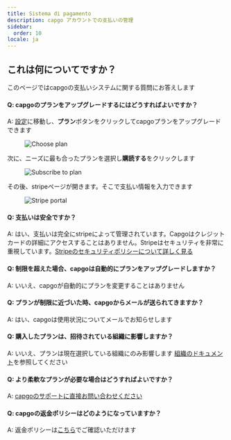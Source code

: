 ```yaml
---
title: Sistema di pagamento
description: capgo アカウントでの支払いの管理
sidebar:
  order: 10
locale: ja
---
```


## これは何についてですか？

このページではcapgoの支払いシステムに関する質問にお答えします

#### Q: capgoのプランをアップグレードするにはどうすればよいですか？
A: [設定](/docs/webapp/settings/#how-to-get-to-the-settings-page)に移動し、**プラン**ボタンをクリックしてcapgoプランをアップグレードできます

<figure><img src="/plans-button.webp" alt="Choose plan" /><figcaption></figcaption></figure>

次に、ニーズに最も合ったプランを選択し**購読する**をクリックします

<figure><img src="/plans-subscribe.webp" alt="Subscribe to plan" /><figcaption></figcaption></figure>

その後、stripeページが開きます。そこで支払い情報を入力できます

<figure><img src="/plans-stripe.webp" alt="Stripe portal" /><figcaption></figcaption></figure>

#### Q: 支払いは安全ですか？
A: はい、支払いは完全にstripeによって管理されています。Capgoはクレジットカードの詳細にアクセスすることはありません。Stripeはセキュリティを非常に重視しています。[Stripeのセキュリティポリシーについて詳しく見る](https://stripecom/docs/security/)

#### Q: 制限を超えた場合、capgoは自動的にプランをアップグレードしますか？
A: いいえ、capgoが自動的にプランを変更することはありません

#### Q: プランが制限に近づいた時、capgoからメールが送られてきますか？
A: はい、capgoは使用状況についてメールでお知らせします

#### Q: 購入したプランは、招待されている組織に影響しますか？
A: いいえ、プランは現在選択している組織にのみ影響します
[組織のドキュメント](/docs/webapp/organization-system/#q-how-is-billing-done-within-orgs)を参照してください

#### Q: より柔軟なプランが必要な場合はどうすればよいですか？
A: [capgoのサポートに直接お問い合わせください](/docs/getting-help#support-by-chat)

#### Q: capgoの返金ポリシーはどのようになっていますか？
A: 返金ポリシーは[こちら](https://capgo.app/return/)でご確認いただけます
